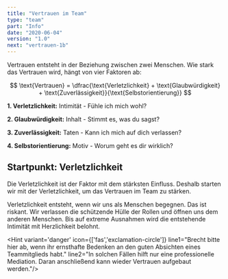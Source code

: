 ```yaml
---
title: "Vertrauen im Team"
type: "team"
part: "Info"
date: "2020-06-04"
version: "1.0"
next: "vertrauen-1b"
---
```


Vertrauen entsteht in der Beziehung zwischen zwei Menschen.
Wie stark das Vertrauen wird, hängt von vier Faktoren ab:


$$
\text{Vertrauen} = \dfrac{\text{Verletzlichkeit} + \text{Glaubwürdigkeit} + \text{Zuverlässigkeit}}{\text{Selbstorientierung}}
$$

__1. Verletzlichkeit:__
Intimität - Fühle ich mich wohl?

__2. Glaubwürdigkeit:__
Inhalt - Stimmt es, was du sagst?

__3. Zuverlässigkeit:__
Taten - Kann ich mich auf dich verlassen?

__4. Selbstorientierung:__
Motiv - Worum geht es dir wirklich?

<WSpace />

## Startpunkt: Verletzlichkeit

Die Verletzlichkeit ist der Faktor mit dem stärksten Einfluss.
Deshalb starten wir mit der Verletzlichkeit, um das Vertrauen im Team zu stärken.

Verletzlichkeit entsteht, wenn wir uns als Menschen begegnen.
Das ist riskant. Wir verlassen die schützende Hülle der Rollen und öffnen uns dem anderen Menschen.
Bis auf extreme Ausnahmen wird die entstehende Intimität mit Herzlichkeit belohnt.

<Hint variant='danger' icon={['fas','exclamation-circle']}
line1="Brecht bitte hier ab, wenn ihr ernsthafte Bedenken an den guten Absichten eines Teammitglieds habt."
line2="In solchen Fällen hilft nur eine professionelle Mediation. Daran anschließend kann wieder Vertrauen aufgebaut werden."/>